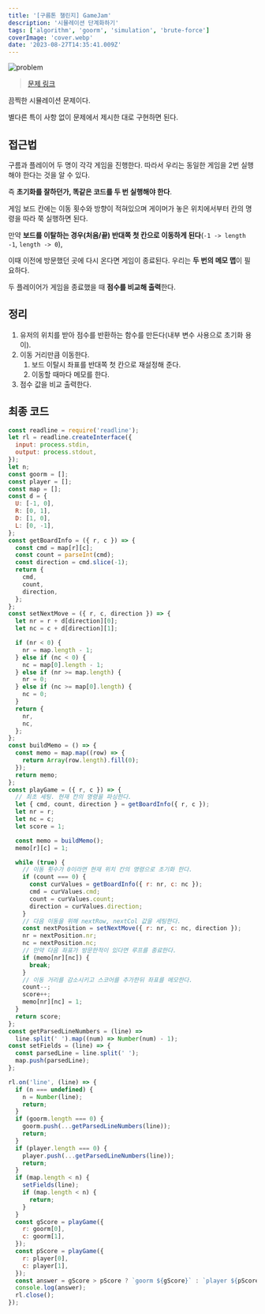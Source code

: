 ```yaml
---
title: '[구름톤 챌린지] GameJam'
description: '시뮬레이션 단계화하기'
tags: ['algorithm', 'goorm', 'simulation', 'brute-force']
coverImage: 'cover.webp'
date: '2023-08-27T14:35:41.009Z'
---
```


![problem](problem.webp 'cover')

> [문제 링크](https://level.goorm.io/exam/195692/gamejam/quiz/1)

끔찍한 시뮬레이션 문제이다.

별다른 특이 사항 없이 문제에서 제시한 대로 구현하면 된다.

## 접근법

구름과 플레이어 두 명이 각각 게임을 진행한다. 따라서 우리는 동일한 게임을 2번 실행해야 한다는 것을 알 수 있다.

즉 **초기화를 잘하던가, 똑같은 코드를 두 번 실행해야 한다**.

게임 보드 칸에는 이동 횟수와 방향이 적혀있으며 게이머가 놓은 위치에서부터 칸의 명령을 따라 쭉 실행하면 된다.

만약 **보드를 이탈하는 경우(처음/끝) 반대쪽 첫 칸으로 이동하게 된다**(`-1 -> length -1`, `length -> 0`),

이때 이전에 방문했던 곳에 다시 온다면 게임이 종료된다. 우리는 **두 번의 메모 맵**이 필요하다.

두 플레이어가 게임을 종료했을 때 **점수를 비교해 출력**한다.

## 정리

1. 유저의 위치를 받아 점수를 반환하는 함수를 만든다(내부 변수 사용으로 초기화 용이).
2. 이동 거리만큼 이동한다.
   1. 보드 이탈시 좌표를 반대쪽 첫 칸으로 재설정해 준다.
   2. 이동할 때마다 메모를 한다.
3. 점수 값을 비교 출력한다.

## 최종 코드

```js
const readline = require('readline');
let rl = readline.createInterface({
  input: process.stdin,
  output: process.stdout,
});
let n;
const goorm = [];
const player = [];
const map = [];
const d = {
  U: [-1, 0],
  R: [0, 1],
  D: [1, 0],
  L: [0, -1],
};
const getBoardInfo = ({ r, c }) => {
  const cmd = map[r][c];
  const count = parseInt(cmd);
  const direction = cmd.slice(-1);
  return {
    cmd,
    count,
    direction,
  };
};
const setNextMove = ({ r, c, direction }) => {
  let nr = r + d[direction][0];
  let nc = c + d[direction][1];

  if (nr < 0) {
    nr = map.length - 1;
  } else if (nc < 0) {
    nc = map[0].length - 1;
  } else if (nr >= map.length) {
    nr = 0;
  } else if (nc >= map[0].length) {
    nc = 0;
  }
  return {
    nr,
    nc,
  };
};
const buildMemo = () => {
  const memo = map.map((row) => {
    return Array(row.length).fill(0);
  });
  return memo;
};
const playGame = ({ r, c }) => {
  // 최초 세팅. 현재 칸의 명령을 파싱한다.
  let { cmd, count, direction } = getBoardInfo({ r, c });
  let nr = r;
  let nc = c;
  let score = 1;

  const memo = buildMemo();
  memo[r][c] = 1;

  while (true) {
    // 이동 횟수가 0이라면 현재 위치 칸의 명령으로 초기화 한다.
    if (count === 0) {
      const curValues = getBoardInfo({ r: nr, c: nc });
      cmd = curValues.cmd;
      count = curValues.count;
      direction = curValues.direction;
    }
    // 다음 이동을 위해 nextRow, nextCol 값을 세팅한다.
    const nextPosition = setNextMove({ r: nr, c: nc, direction });
    nr = nextPosition.nr;
    nc = nextPosition.nc;
    // 만약 다음 좌표가 방문한적이 있다면 루프를 종료한다.
    if (memo[nr][nc]) {
      break;
    }
    // 이동 거리를 감소시키고 스코어를 추가한뒤 좌표를 메모한다.
    count--;
    score++;
    memo[nr][nc] = 1;
  }
  return score;
};
const getParsedLineNumbers = (line) =>
  line.split(' ').map((num) => Number(num) - 1);
const setFields = (line) => {
  const parsedLine = line.split(' ');
  map.push(parsedLine);
};

rl.on('line', (line) => {
  if (n === undefined) {
    n = Number(line);
    return;
  }
  if (goorm.length === 0) {
    goorm.push(...getParsedLineNumbers(line));
    return;
  }
  if (player.length === 0) {
    player.push(...getParsedLineNumbers(line));
    return;
  }
  if (map.length < n) {
    setFields(line);
    if (map.length < n) {
      return;
    }
  }
  const gScore = playGame({
    r: goorm[0],
    c: goorm[1],
  });
  const pScore = playGame({
    r: player[0],
    c: player[1],
  });
  const answer = gScore > pScore ? `goorm ${gScore}` : `player ${pScore}`;
  console.log(answer);
  rl.close();
});
```
